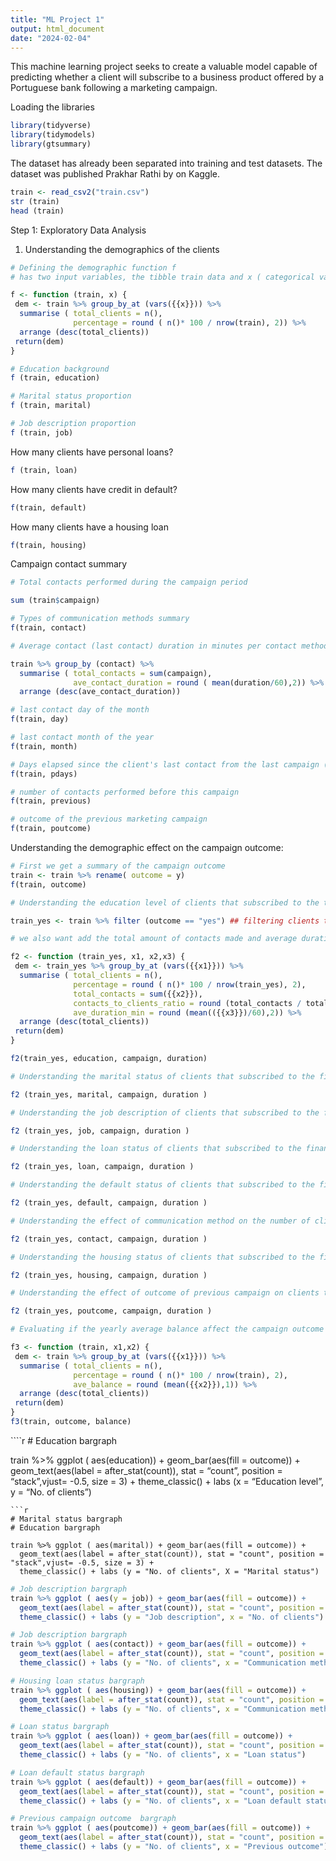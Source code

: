 ---
title: "ML Project 1"
output: html_document
date: "2024-02-04"
---

This machine learning project seeks to create a valuable model capable of predicting whether a client will subscribe to a business product offered by a Portuguese bank following a marketing campaign.

Loading the libraries

```{r}
library(tidyverse)
library(tidymodels)
library(gtsummary)
```

The dataset has already been separated into training and test datasets. The dataset was published Prakhar Rathi by on Kaggle.

```{r}
train <- read_csv2("train.csv")
str (train)
head (train)

```

Step 1: Exploratory Data Analysis 

1) Understanding the demographics of the clients


```{r}

# Defining the demographic function f 
# has two input variables, the tibble train data and x ( categorical variable in the train tibble)

f <- function (train, x) {
 dem <- train %>% group_by_at (vars({{x}})) %>% 
  summarise ( total_clients = n(),
              percentage = round ( n()* 100 / nrow(train), 2)) %>%
  arrange (desc(total_clients))
 return(dem)
}
```

```{r}
# Education background 
f (train, education)
```

```{r}
# Marital status proportion
f (train, marital)
```

```{r}
# Job description proportion
f (train, job)
```

How many clients have personal loans?

```{r}
f (train, loan)
```
How many clients have credit in default?

```{r}
f(train, default)
```
How many clients have a housing loan

```{r}
f(train, housing)
```
Campaign contact summary

```{r}
# Total contacts performed during the campaign period

sum (train$campaign)
```
```{r}
# Types of communication methods summary
f(train, contact)
```

```{r}
# Average contact (last contact) duration in minutes per contact method

train %>% group_by (contact) %>% 
  summarise ( total_contacts = sum(campaign),
              ave_contact_duration = round ( mean(duration/60),2)) %>%
  arrange (desc(ave_contact_duration))
```

```{r}
# last contact day of the month
f(train, day)
```
```{r}
# last contact month of the year
f(train, month)
```
```{r}
# Days elapsed since the client's last contact from the last campaign ( -1 indicating that the client was not contacted previously)
f(train, pdays)
```
``` {r}
# number of contacts performed before this campaign 
f(train, previous)
```
```{r}
# outcome of the previous marketing campaign
f(train, poutcome)
```

Understanding the demographic effect on the campaign outcome:

```{r}
# First we get a summary of the campaign outcome
train <- train %>% rename( outcome = y)
f(train, outcome)
```

```{r}
# Understanding the education level of clients that subscribed to the the financial product

train_yes <- train %>% filter (outcome == "yes") ## filtering clients that subscribed

# we also want add the total amount of contacts made and average duration to understand the level of resources used

f2 <- function (train_yes, x1, x2,x3) {
 dem <- train_yes %>% group_by_at (vars({{x1}})) %>% 
  summarise ( total_clients = n(),
              percentage = round ( n()* 100 / nrow(train_yes), 2),
              total_contacts = sum({{x2}}),
              contacts_to_clients_ratio = round (total_contacts / total_clients,1),
              ave_duration_min = round (mean(({{x3}})/60),2)) %>%
  arrange (desc(total_clients))
 return(dem)
}

f2(train_yes, education, campaign, duration)
```

```{r}
# Understanding the marital status of clients that subscribed to the financial product

f2 (train_yes, marital, campaign, duration )
```
```{r}
# Understanding the job description of clients that subscribed to the financial product

f2 (train_yes, job, campaign, duration )
```
```{r}
# Understanding the loan status of clients that subscribed to the financial product

f2 (train_yes, loan, campaign, duration )
```
```{r}
# Understanding the default status of clients that subscribed to the financial product

f2 (train_yes, default, campaign, duration )
```
```{r} 
# Understanding the effect of communication method on the number of clients that subscribed to the financial product

f2 (train_yes, contact, campaign, duration )
```
```{r}
# Understanding the housing status of clients that subscribed to the financial product

f2 (train_yes, housing, campaign, duration )
```
```{r}
# Understanding the effect of outcome of previous campaign on clients that subscribed to the financial product

f2 (train_yes, poutcome, campaign, duration )
```
```{r}
# Evaluating if the yearly average balance affect the campaign outcome

f3 <- function (train, x1,x2) {
 dem <- train %>% group_by_at (vars({{x1}})) %>% 
  summarise ( total_clients = n(),
              percentage = round ( n()* 100 / nrow(train), 2),
              ave_balance = round (mean({{x2}}),1)) %>%
  arrange (desc(total_clients))
 return(dem)
}
f3(train, outcome, balance)
```

````{r}
# Education bargraph

train %>% ggplot ( aes(education)) + geom_bar(aes(fill = outcome)) +
  geom_text(aes(label = after_stat(count)), stat = "count", position = "stack",vjust= -0.5, size = 3) +
  theme_classic() + labs (x = "Education level", y = "No. of clients")
```
```{r}
# Marital status bargraph
# Education bargraph

train %>% ggplot ( aes(marital)) + geom_bar(aes(fill = outcome)) +
  geom_text(aes(label = after_stat(count)), stat = "count", position = "stack",vjust= -0.5, size = 3) +
  theme_classic() + labs (y = "No. of clients", X = "Marital status")
```
```{r}
# Job description bargraph
train %>% ggplot ( aes(y = job)) + geom_bar(aes(fill = outcome)) +
  geom_text(aes(label = after_stat(count)), stat = "count", position = "stack",hjust= -0.5, size = 2) +
  theme_classic() + labs (y = "Job description", x = "No. of clients")
```
```{r}
# Job description bargraph
train %>% ggplot ( aes(contact)) + geom_bar(aes(fill = outcome)) +
  geom_text(aes(label = after_stat(count)), stat = "count", position = "stack",vjust= - 0.5, size = 3) +
  theme_classic() + labs (y = "No. of clients", x = "Communication method")
```
```{r}
# Housing loan status bargraph 
train %>% ggplot ( aes(housing)) + geom_bar(aes(fill = outcome)) +
  geom_text(aes(label = after_stat(count)), stat = "count", position = "stack",vjust= - 0.5, size = 3) +
  theme_classic() + labs (y = "No. of clients", x = "Communication method")
```

```{r}
# Loan status bargraph 
train %>% ggplot ( aes(loan)) + geom_bar(aes(fill = outcome)) +
  geom_text(aes(label = after_stat(count)), stat = "count", position = "stack",vjust= - 0.5, size = 3) +
  theme_classic() + labs (y = "No. of clients", x = "Loan status")
```

```{r}
# Loan default status bargraph 
train %>% ggplot ( aes(default)) + geom_bar(aes(fill = outcome)) +
  geom_text(aes(label = after_stat(count)), stat = "count", position = "stack",vjust= - 0.5, size = 3) +
  theme_classic() + labs (y = "No. of clients", x = "Loan default status")
```

```{r}
# Previous campaign outcome  bargraph 
train %>% ggplot ( aes(poutcome)) + geom_bar(aes(fill = outcome)) +
  geom_text(aes(label = after_stat(count)), stat = "count", position = "stack",vjust= - 0.5, size = 3) +
  theme_classic() + labs (y = "No. of clients", x = "Previous outcome")
```













